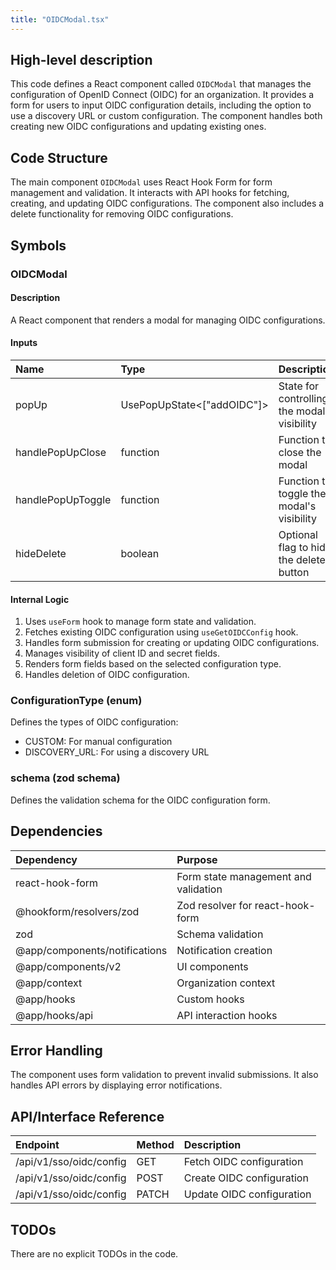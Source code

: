 ```yaml
---
title: "OIDCModal.tsx"
---
```


## High-level description
This code defines a React component called `OIDCModal` that manages the configuration of OpenID Connect (OIDC) for an organization. It provides a form for users to input OIDC configuration details, including the option to use a discovery URL or custom configuration. The component handles both creating new OIDC configurations and updating existing ones.

## Code Structure
The main component `OIDCModal` uses React Hook Form for form management and validation. It interacts with API hooks for fetching, creating, and updating OIDC configurations. The component also includes a delete functionality for removing OIDC configurations.

## Symbols

### OIDCModal
#### Description
A React component that renders a modal for managing OIDC configurations.

#### Inputs
| Name | Type | Description |
|:-----|:-----|:------------|
| popUp | UsePopUpState&lt;["addOIDC"]&gt; | State for controlling the modal's visibility |
| handlePopUpClose | function | Function to close the modal |
| handlePopUpToggle | function | Function to toggle the modal's visibility |
| hideDelete | boolean | Optional flag to hide the delete button |

#### Internal Logic
1. Uses `useForm` hook to manage form state and validation.
2. Fetches existing OIDC configuration using `useGetOIDCConfig` hook.
3. Handles form submission for creating or updating OIDC configurations.
4. Manages visibility of client ID and secret fields.
5. Renders form fields based on the selected configuration type.
6. Handles deletion of OIDC configuration.

### ConfigurationType (enum)
Defines the types of OIDC configuration:
- CUSTOM: For manual configuration
- DISCOVERY_URL: For using a discovery URL

### schema (zod schema)
Defines the validation schema for the OIDC configuration form.

## Dependencies
| Dependency | Purpose |
|:-----------|:--------|
| react-hook-form | Form state management and validation |
| @hookform/resolvers/zod | Zod resolver for react-hook-form |
| zod | Schema validation |
| @app/components/notifications | Notification creation |
| @app/components/v2 | UI components |
| @app/context | Organization context |
| @app/hooks | Custom hooks |
| @app/hooks/api | API interaction hooks |

## Error Handling
The component uses form validation to prevent invalid submissions. It also handles API errors by displaying error notifications.

## API/Interface Reference
| Endpoint | Method | Description |
|:---------|:-------|:------------|
| /api/v1/sso/oidc/config | GET | Fetch OIDC configuration |
| /api/v1/sso/oidc/config | POST | Create OIDC configuration |
| /api/v1/sso/oidc/config | PATCH | Update OIDC configuration |

## TODOs
There are no explicit TODOs in the code.